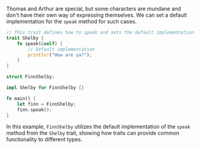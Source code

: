 Thomas and Arthur are special, but some characters are mundane and don't have their own way of expressing themselves. We can set a default implementation for the `speak` method for such cases.

```rust
// This trait defines how to speak and sets the default implementation
trait Shelby {
    fn speak(&self) {
        // Default implementation
        println!("How are ya?");
    }
}

struct FinnShelby;

impl Shelby for FinnShelby {}

fn main() {
    let finn = FinnShelby;
    finn.speak();
}
```

In this example, `FinnShelby` utilizes the default implementation of the `speak` method from the `Shelby` trait, showing how traits can provide common functionality to different types.